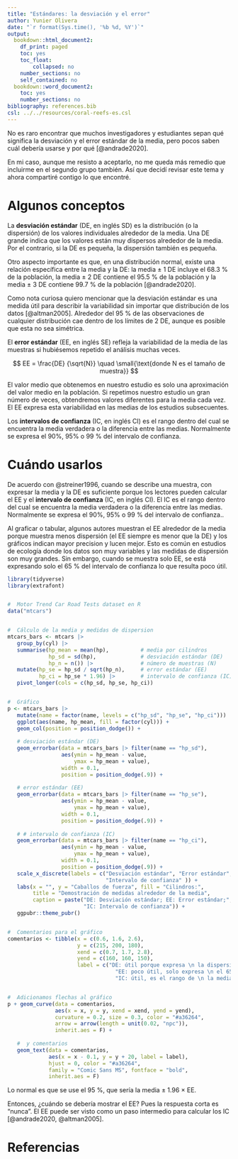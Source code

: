 ```yaml
---
title: "Estándares: la desviación y el error"
author: Yunier Olivera
date: "`r format(Sys.time(), '%b %d, %Y')`"
output:
  bookdown::html_document2:
    df_print: paged
    toc: yes
    toc_float:
        collapsed: no
    number_sections: no
    self_contained: no
  bookdown::word_document2:
    toc: yes
    number_sections: no
bibliography: references.bib
csl: ../../resources/coral-reefs-es.csl
---
```


No es raro encontrar que muchos investigadores y estudiantes sepan qué significa la desviación y el error estándar de la media, pero pocos saben cuál debería usarse y por qué [@andrade2020].

En mi caso, aunque me resisto a aceptarlo, no me queda más remedio que incluirme en el segundo grupo también. Así que decidí revisar este tema y ahora compartiré contigo lo que encontré.

# Algunos conceptos

La **desviación estándar** (DE, en inglés SD) es la distribución (o la dispersión) de los valores individuales alrededor de la media. Una DE grande indica que los valores están muy dispersos alrededor de la media. Por el contrario, si la DE es pequeña, la dispersión también es pequeña.

Otro aspecto importante es que, en una distribución normal, existe una relación específica entre la media y la DE: la media ± 1 DE incluye el 68.3 % de la población, la media ± 2 DE contiene el 95.5 % de la población y la media ± 3 DE contiene 99.7 % de la población [@andrade2020].

Como nota curiosa quiero mencionar que la desviación estándar es una medida útil para describir la variabilidad sin importar que distribución de los datos [@altman2005]. Alrededor del 95 % de las observaciones de cualquier distribución cae dentro de los límites de 2 DE, aunque es posible que esta no sea simétrica.

El **error estándar** (EE, en inglés SE) refleja la variabilidad de la media de las muestras si hubiésemos repetido el análisis muchas veces.

$$
EE = \frac{DE} {\sqrt{N}} \quad \small{\text{donde N es el tamaño de muestra}}
$$

El valor medio que obtenemos en nuestro estudio es solo una aproximación del valor medio en la población. Si repetimos nuestro estudio un gran número de veces, obtendremos valores diferentes para la media cada vez. El EE expresa esta variabilidad en las medias de los estudios subsecuentes.

Los **intervalos de confianza** (IC, en inglés CI) es el rango dentro del cual se encuentra la media verdadera o la diferencia entre las medias. Normalmente se expresa el 90%, 95% o 99 % del intervalo de confianza.

# Cuándo usarlos

De acuerdo con @streiner1996, cuando se describe una muestra, con expresar la media y la DE es suficiente porque los lectores pueden calcular el EE y el **intervalo de confianza** (IC, en inglés CI). El IC es el rango dentro del cual se encuentra la media verdadera o la diferencia entre las medias. Normalmente se expresa el 90%, 95% o 99 % del intervalo de confianza..

Al graficar o tabular, algunos autores muestran el EE alrededor de la media porque muestra menos dispersión (el EE siempre es menor que la DE) y los gráficos indican mayor precision y lucen mejor. Esto es común en estudios de ecología donde los datos son muy variables y las medidas de dispersión son muy grandes. Sin embargo, cuando se muestra solo EE, se está expresando solo el 65 % del intervalo de confianza lo que resulta poco útil.

```r

library(tidyverse)
library(extrafont)


#  Motor Trend Car Road Tests dataset en R
data("mtcars")


#  Cálculo de la media y medidas de dispersion
mtcars_bars <- mtcars |> 
   group_by(cyl) |> 
   summarise(hp_mean = mean(hp),          # media por cilindros
             hp_sd = sd(hp),              # desviación estándar (DE)
             hp_n = n()) |>               # número de muestras (N)
   mutate(hp_se = hp_sd / sqrt(hp_n),     # error estándar (EE)
          hp_ci = hp_se * 1.96) |>        # intervalo de confianza (IC)
   pivot_longer(cols = c(hp_sd, hp_se, hp_ci))


#  Gráfico
p <- mtcars_bars |> 
   mutate(name = factor(name, levels = c("hp_sd", "hp_se", "hp_ci"))) |> 
   ggplot(aes(name, hp_mean, fill = factor(cyl))) +
   geom_col(position = position_dodge()) +
   
   # desviación estándar (DE)
   geom_errorbar(data = mtcars_bars |> filter(name == "hp_sd"),
                 aes(ymin = hp_mean - value,
                     ymax = hp_mean + value),
                 width = 0.1,
                 position = position_dodge(.9)) +
   
   # error estándar (EE)
   geom_errorbar(data = mtcars_bars |> filter(name == "hp_se"),
                 aes(ymin = hp_mean - value,
                     ymax = hp_mean + value),
                 width = 0.1,
                 position = position_dodge(.9)) +
   
   # # intervalo de confianza (IC)
   geom_errorbar(data = mtcars_bars |> filter(name == "hp_ci"),
                 aes(ymin = hp_mean - value,
                     ymax = hp_mean + value),
                 width = 0.1,
                 position = position_dodge(.9)) +
   scale_x_discrete(labels = c("Desviación estándar", "Error estándar",
                               "Intervalo de confianza" )) +
   labs(x = "", y = "Caballos de fuerza", fill = "Cilindros:",
        title = "Demostración de medidas alrededor de la media",
        caption = paste("DE: Desviación estándar; EE: Error estándar;",
                        "IC: Intervalo de confianza")) +
   ggpubr::theme_pubr()


#  Comentarios para el gráfico
comentarios <- tibble(x = c(0.6, 1.6, 2.6),
                      y = c(215, 200, 180),
                      xend = c(0.7, 1.7, 2.8),
                      yend = c(160, 160, 150),
                      label = c("DE: útil porque expresa \n la dispersion de los datos",
                                  "EE: poco útil, solo expresa \n el 65% del IC",
                                  "IC: útil, es el rango de \n la media verdadera"))


#  Adicionamos flechas al gráfico
p + geom_curve(data = comentarios,
               aes(x = x, y = y, xend = xend, yend = yend),
               curvature = 0.2, size = 0.3, color = "#a36264",
               arrow = arrow(length = unit(0.02, "npc")),
               inherit.aes = F) +
   
   #  y comentarios
   geom_text(data = comentarios,
             aes(x = x - 0.1, y = y + 20, label = label),
             hjust = 0, color = "#a36264",
             family = "Comic Sans MS", fontface = "bold",
             inherit.aes = F)


```

Lo normal es que se use el 95 %, que sería la media ± 1.96 × EE.

Entonces, ¿cuándo se debería mostrar el EE? Pues la respuesta corta es "nunca". El EE puede ser visto como un paso intermedio para calcular los IC [@andrade2020, @altman2005].

# Referencias
